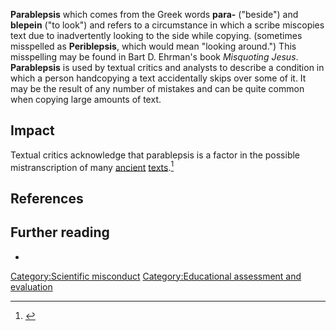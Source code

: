 {{Orphan|August 2006}}

'''Parablepsis''' which comes from the Greek words '''para-''' ("beside") and '''blepein''' ("to look") and refers to a circumstance in which a scribe miscopies text due to inadvertently looking to the side while copying. (sometimes misspelled as '''Periblepsis''', which would mean "looking around.") This misspelling may be found in Bart D. Ehrman's book ''Misquoting Jesus''. '''Parablepsis''' is used by textual critics and analysts to describe a condition in which a person handcopying a text accidentally skips over some of it.  It may be the result of any number of mistakes and can be quite common when copying large amounts of text.
==Impact==
Textual critics acknowledge that parablepsis is a factor in the possible mistranscription of many [[ancient]] [[texts]].<ref>{{cite web
|url=http://evangelicaltextualcriticism.blogspot.com/2005_12_01_evangelicaltextualcriticism_archive.html
|title=Evangelical Textual Criticism
|publisher=evangelicaltextualcriticism.blogspot.com
|accessdate=2006-08-15 
}}</ref>

==References==
<references/>

==Further reading==
* {{cite book | last = Ehrman | first = Bart D. | year = 2005 | title = Misquoting Jesus: The Story Behind Who Changed the Bible and Why | publisher = HarperCollins | location = New York, NY | id = ISBN 0-06-073817-0 }}

[[Category:Scientific misconduct]]
[[Category:Educational assessment and evaluation]]


{{literature-stub}}